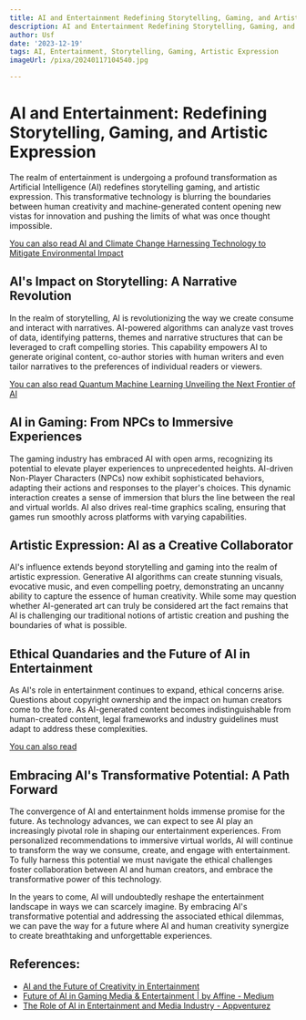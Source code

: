 ```yaml
---
title: AI and Entertainment Redefining Storytelling, Gaming, and Artistic Expression
description: AI and Entertainment Redefining Storytelling, Gaming, and Artistic Expression
author: Usf
date: '2023-12-19'
tags: AI, Entertainment, Storytelling, Gaming, Artistic Expression
imageUrl: /pixa/20240117104540.jpg

---
```

# AI and Entertainment: Redefining Storytelling,  Gaming, and Artistic Expression

The realm of  entertainment  is undergoing a profound transformation as Artificial  Intelligence  (AI) redefines storytelling gaming, and artistic expression. This transformative  technology is blurring the boundaries between  human creativity and machine-generated content opening new vistas for innovation and pushing  the limits of what was once thought impossible.

[You  can also read AI and Climate Change  Harnessing Technology  to  Mitigate  Environmental Impact](AI%20and%20Climate%20Change%20Harnessing%20Technology%20to%20Mitigate%20Environmental%20Impact)


## AI's Impact on Storytelling: A Narrative Revolution

In the  realm of storytelling, AI is revolutionizing the way  we create consume and interact with narratives. AI-powered algorithms can analyze vast troves of data, identifying patterns, themes and narrative structures that can be leveraged to craft compelling stories.  This capability empowers AI to generate original content, co-author stories with human writers and even tailor narratives to the preferences of individual readers or viewers.

[You can also read Quantum Machine Learning Unveiling  the  Next  Frontier of AI](Quantum%20Machine%20Learning%20Unveiling%20the%20Next%20Frontier%20of%20AI)


## AI in Gaming: From NPCs to Immersive Experiences

The gaming  industry has embraced AI with open  arms, recognizing its potential to elevate player experiences to unprecedented heights. AI-driven Non-Player Characters  (NPCs) now exhibit sophisticated behaviors, adapting their actions  and responses to the player's choices.  This dynamic interaction creates a sense of immersion  that blurs the line between the real and virtual worlds. AI also drives real-time graphics scaling, ensuring that  games run smoothly across platforms with  varying capabilities.

## Artistic Expression: AI as  a Creative Collaborator

AI's influence extends beyond storytelling and gaming into the realm of artistic expression. Generative AI algorithms can create stunning visuals, evocative music, and  even compelling poetry, demonstrating an uncanny ability to capture the essence of human creativity. While some may question whether AI-generated art can truly be considered art the fact remains  that AI is challenging our traditional notions of artistic creation and pushing the  boundaries of what is possible.

##  Ethical Quandaries and  the Future of AI in Entertainment

As AI's role in entertainment continues to expand, ethical concerns arise. Questions about copyright ownership and the impact on human creators come to the fore. As AI-generated content becomes indistinguishable from human-created content, legal frameworks  and industry guidelines must adapt to address these complexities.

[You can also read ]()


## Embracing AI's  Transformative  Potential: A Path Forward

The convergence of  AI and  entertainment holds immense promise for the future. As technology advances,  we can expect to see AI play an increasingly pivotal role in shaping our entertainment  experiences. From personalized recommendations to immersive virtual worlds, AI will continue to transform the way we consume, create, and engage with entertainment. To fully harness this potential we must navigate the ethical challenges foster  collaboration between AI  and human creators, and embrace the transformative power  of this  technology.

In the years to come, AI  will undoubtedly reshape the entertainment landscape in ways we can scarcely imagine. By embracing AI's transformative potential and  addressing the associated ethical dilemmas, we can pave  the way for a future where AI and human creativity synergize to create breathtaking and  unforgettable  experiences.

## References:
- [AI and the Future of Creativity in Entertainment](https://api.heinz.cmu.edu/courses_api/course_detail/93-882/)
- [Future of AI in Gaming Media & Entertainment | by Affine - Medium](https://affine.medium.com/future-of-ai-in-gaming-media-entertainment-1d1ac66b7449)
- [The Role of AI in Entertainment and Media Industry - Appventurez](https://www.appventurez.com/blog/ai-in-entertainment-and-media)
